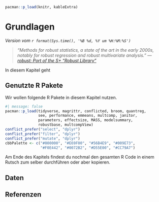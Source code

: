 ```r
pacman::p_load(knitr, kableExtra)
```

# Grundlagen {#sec-genetic-data-basic}

*Version vom `r format(Sys.time(), '%B %d, %Y um %H:%M:%S')`*

> *"Methods for robust statistics, a state of the art in the early 2000s, notably for robust regression and robust multivariate analysis." --- [robust: Port of the S+ "Robust Library"](https://cran.r-project.org/web/packages/robust/index.html)*

In diesem Kapitel geht

## Genutzte R Pakete

Wir wollen folgende R Pakete in diesem Kapitel nutzen.

```r
#| message: false
pacman::p_load(tidyverse, magrittr, conflicted, broom, quantreg,
               see, performance, emmeans, multcomp, janitor,
               parameters, effectsize, MASS, modelsummary,
               robustbase, multcompView)
conflict_prefer("select", "dplyr")
conflict_prefer("filter", "dplyr")
conflict_prefer("mutate", "dplyr")
cbbPalette <- c("#000000", "#E69F00", "#56B4E9", "#009E73", 
                "#F0E442", "#0072B2", "#D55E00", "#CC79A7")
```

Am Ende des Kapitels findest du nochmal den gesamten R Code in einem Rutsch zum selber durchführen oder aber kopieren.

## Daten




## Referenzen {.unnumbered}